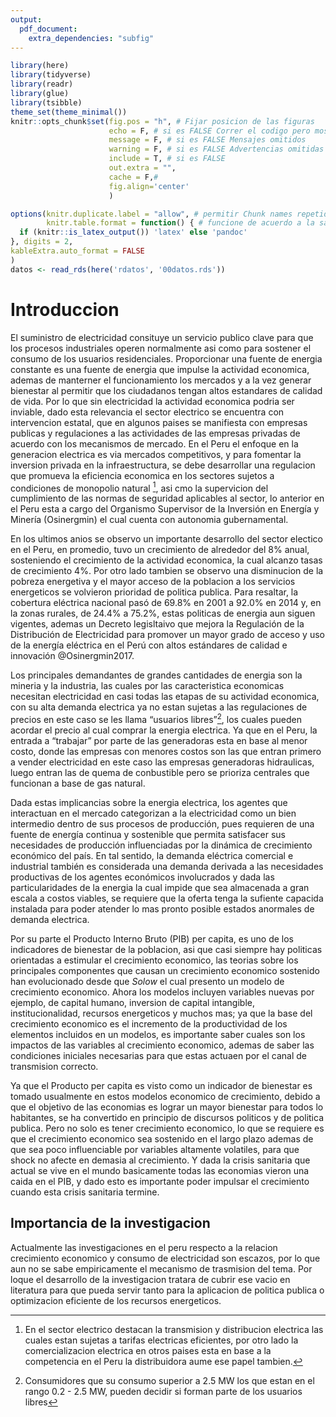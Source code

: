 ```yaml
---
output:
  pdf_document:
    extra_dependencies: "subfig"
---
```


```r
library(here)
library(tidyverse)
library(readr)
library(glue)
library(tsibble)
theme_set(theme_minimal())
knitr::opts_chunk$set(fig.pos = "h", # Fijar posicion de las figuras 
                      echo = F, # si es FALSE Correr el codigo pero mostrarlo
                      message = F, # si es FALSE Mensajes omitidos
                      warning = F, # si es FALSE Advertencias omitidas
                      include = T, # si es FALSE 
                      out.extra = "", 
                      cache = F,# 
                      fig.align='center'
                      ) 

options(knitr.duplicate.label = "allow", # permitir Chunk names repetidos
        knitr.table.format = function() { # funcione de acuerdo a la salida del texto
  if (knitr::is_latex_output()) 'latex' else 'pandoc'
}, digits = 2, 
kableExtra.auto_format = FALSE
)
datos <- read_rds(here('rdatos', '00datos.rds'))
```

# Introduccion 

<!-- 2 - 3 paginas -->
<!-- > Planteamiento del problema: la importancia del tema  -->


El suministro de electricidad consituye un servicio publico clave para que los procesos industriales operen normalmente asi como para sostener el consumo de los usuarios
residenciales. Proporcionar una fuente de energia constante es una fuente de energia que
impulse la actividad economica, ademas de manterner el funcionamiento los mercados y a la vez generar bienestar al permitir que los ciudadanos tengan altos estandares de calidad de vida. 
Por lo que sin electricidad la actividad economica podria ser inviable, dado esta relevancia el sector electrico se encuentra con intervencion estatal, que en algunos paises 
se manifiesta con empresas publicas y regulaciones a las actividades de las empresas privadas de acuerdo con los mecanismos de mercado. 
En el Peru el enfoque en la generacion electrica es via mercados competitivos, y para fomentar la inversion privada en la infraestructura, se debe desarrollar una regulacion
que promueva la eficiencia economica en los sectores sujetos a condiciones de monopolio natural ^[En el sector electrico destacan la transmision y distribucion electrica las cuales estan sujetas a tarifas electricas eficientes, 
por otro lado la comercializacion electrica en otros paises esta en base a la competencia 
en el Peru la distribuidora aume ese papel tambien.], asi cmo la supervicion del cumplimiento de las normas de seguridad aplicables al sector, lo anterior en el Peru esta a cargo del Organismo Supervisor de la Inversión en Energía y Minería (Osinergmin)
el cual cuenta con autonomia gubernamental. 

En los ultimos anios se observo un importante desarrollo del sector electico en el Peru, en promedio, tuvo un crecimiento de alrededor del 8% anual, sosteniendo el crecimiento de la actividad economica, 
la cual alcanzo tasas de crecimiento 4%. Por otro lado tambien se observo una disminucion de la pobreza energetiva y el mayor acceso de la poblacion a los servicios energeticos se volvieron prioridad de 
politica publica. Para resaltar, la cobertura eléctrica nacional pasó de 69.8% en 2001 a
92.0% en 2014 y, en la zonas rurales, de 24.4% a 75.2%, estas politicas de energia aun siguen vigentes, ademas un Decreto legisltaivo que mejora la Regulación de la Distribución de Electricidad para promover un
mayor grado de acceso y uso de la energía eléctrica en el Perú con altos estándares de calidad e innovación  @Osinergmin2017. 

Los principales demandantes de grandes cantidades de energia son la mineria y la industria, las cuales por las caracteristica economicas 
necesitan electricidad en casi todas las etapas de su actividad economica, con su alta demanda electrica ya no estan sujetas a las regulaciones de precios en este caso 
se les llama "usuarios libres"^[Consumidores que su consumo superior a 2.5 MW los que estan en el rango 0.2 - 2.5 MW, pueden decidir si forman parte de los usuarios libres],
los cuales pueden acordar el precio al cual comprar la energia electrica. Ya que en el Peru, la entrada a "trabajar" por parte de las generadoras esta en base al menor costo, donde 
las empresas con menores costos son las que entran primero a vender electricidad en este caso las empresas generadoras hidraulicas, luego entran las de quema de conbustible 
pero se prioriza centrales que funcionan a base de gas natural.

Dada estas implicancias sobre la energia electrica,  los agentes que interactuan en el mercado categorizan a la
electricidad como un bien intermedio dentro de sus procesos de producción, pues requieren de una fuente de energía continua y sostenible que permita satisfacer sus necesidades de producción influenciadas por la dinámica de crecimiento económico del país. En tal sentido, la demanda
eléctrica comercial e industrial también es considerada una demanda derivada a las necesidades productivas de los agentes económicos involucrados y dada las particularidades de la energia la cual impide que sea almacenada a 
gran escala a costos viables, se requiere que la oferta tenga la sufiente capacida instalada para poder atender lo mas pronto posible estados anormales de demanda electrica.  

Por su parte el Producto Interno Bruto (PIB) per capita, es uno de los indicadores de bienestar de la poblacion, asi que casi siempre hay politicas orientadas a estimular el
crecimiento economico, las teorias sobre los principales componentes que causan un crecimiento economico sostenido han evolucionado desde que *Solow* el cual presento un modelo de 
crecimiento economico. Ahora los modelos incluyen variables nuevas por ejemplo, de capital humano, inversion de capital intangible, institucionalidad, recursos energeticos y muchos mas; 
ya que la base del crecimiento economico es el incremento de la productividad de los elementos incluidos en un modelos, es importante saber cuales son los impactos
de las variables al crecimiento economico, ademas de saber las condiciones iniciales necesarias para que estas actuaen por el canal de transmision correcto.

Ya que el Producto per capita es visto como un indicador de bienestar es tomado usualmente en estos modelos economico de crecimiento,
debido a que el objetivo de las economias es lograr un mayor bienestar para todos lo habitantes, se ha convertido en principio de discursos politicos
y de politica publica. Pero no solo es tener crecimiento economico, lo que se requiere es que el crecimiento economico sea sostenido en el largo plazo ademas
de que sea poco influenciable por variables altamente volatiles, para que shock no afecte en demasia al crecimiento. Y dada la crisis sanitaria que actual se vive en el mundo
basicamente todas las economias vieron una caida en el PIB, y dado esto es importante poder impulsar el crecimiento cuando esta crisis sanitaria 
termine.
<!-- El suministro de electricidad constituye un servicio público clave para operar
procesos industriales y sostener el consumo de los usuarios residenciales.
Así, brinda una fuente de energía que impulsa la actividad económica,
posibilita el comercio internacional, mantiene el buen funcionamiento de
los mercados y genera bienestar al permitir que los ciudadanos tengan
altos estándares de calidad de vida. Sin electricidad, el funcionamiento de la
economía global sería inviable. Esta relevancia ha determinado que en todo
lugar, en mayor o menor medida, el sector eléctrico se encuentre sujeto a
alguna forma de intervención pública por parte del Estado, que se manifiesta
vía empresas públicas y regulación de las actividades de las empresas
privadas de acuerdo con los mecanismos de mercado. -->

<!-- El nuevo enfoque estuvo dirigido a lograr la suficiencia en la
generación eléctrica vía mercados competitivos, a fomentar
inversión privada en infraestructura eléctrica y a desarrollar una
regulación que promoviera la eficiencia económica en los sectores
sujetos a condiciones de monopolio natural, como la transmisión
y distribución eléctrica (mediante la aplicación de tarifas eléctricas
eficientes), así como la supervisión del cumplimiento de las normas
de seguridad industrial, de salud e higiene laboral y de ambiente
aplicables al sector  -->

<!-- El diseño de mercado y la regulación de la industria eléctrica
imponen desafíos sobre el establecimiento de reglas que incentiven
la eficiencia en el sector y, al mismo tiempo, garanticen la seguridad
del suministro. En el Perú, los grandes lineamientos de la reforma
del sector eléctrico están contenidos en el Decreto Ley N° 25844,
Ley de Concesiones Eléctricas. Este proceso estuvo acompañado
de la creación de Osinergmin, como organismo regulador
independiente y autónomo del mercado eléctrico. Su contribución


De esta manera, garantiza que las empresas
eléctricas obtengan una rentabilidad razonable para remunerar sus
inversiones en infraestructura y es responsable de gestionar una
adecuada supervisión del cumplimiento de las obligaciones legales
de las empresas, a fin de que provean un servicio confiable, seguro
y de calidad, siempre bajo un marco de intervención regulatoria
autónoma y transparente. -->


 

## Importancia de la investigacion 

Actualmente las investigaciones en el peru respecto a la relacion crecimiento economico y consumo de electricidad son escazos, 
por lo que aun no se sabe empiricamente el mecanismo  de trasmision del tema. Por loque el desarrollo de la investigacion tratara 
de cubrir ese vacio en literatura para que pueda servir tanto para la aplicacion de politica publica o optimizacion eficiente de los recursos energeticos. 



